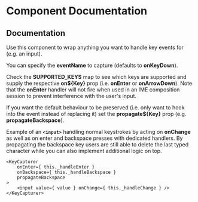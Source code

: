 
<Meta title="KeyCapturer" />

# Component Documentation

## Documentation

Use this component to wrap anything you want to handle key events for (e.g. an input).

You can specify the **eventName** to capture (defaults to **onKeyDown**).

Check the **SUPPORTED_KEYS** map to see which keys are supported and supply the respective **on\${Key}** prop (i.e. **onEnter** or **onArrowDown**). Note that the **onEnter** handler will not fire when used in an IME composition session to prevent interference with the user's input.

If you want the default behaviour to be preserved (i.e. only want to hook into the event instead of replacing it) set the **propagate\${Key}** prop (e.g. **propagateBackspace**).

Example of an **```<input>```** handling normal keystrokes by acting on **onChange** as well as on enter and backspace presses with dedicated handlers. By propagating the backspace key users are still able to delete the last typed character while you can also implement additional logic on top.

```
<KeyCapturer
    onEnter={ this._handleEnter }
    onBackspace={ this._handleBackspace }
    propagateBackspace
>
    <input value={ value } onChange={ this._handleChange } />
</KeyCapturer>
```
